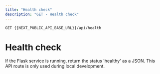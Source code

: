 ```yaml
---
title: "Health check"
description: "GET - Health check"
---
```

```
GET {{NEXT_PUBLIC_API_BASE_URL}}/api/health
```
# Health check
If the Flask service is running, return the status 'healthy' as a JSON. This API route is only
used during local development. 